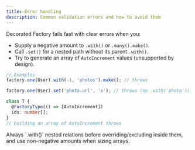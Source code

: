 ```yaml
---
title: Error handling
description: Common validation errors and how to avoid them
---
```


Decorated Factory fails fast with clear errors when you:

- Supply a negative amount to `.with()` or `.many().make()`.
- Call `.set()` for a nested path without its parent `.with()`.
- Try to generate an array of `AutoIncrement` values (unsupported by design).

```ts
// Examples
factory.one(User).with(-1, 'photos').make(); // throws

factory.one(User).set('photo.url', 'x'); // throws (no .with('photo'))

class T {
  @FactoryType(() => [AutoIncrement])
  ids: number[];
}
// building an array of AutoIncrement throws
```

<Callout type="warning">
  Always `.with()` nested relations before overriding/excluding inside them, and use non-negative amounts when sizing arrays.
</Callout>
